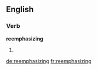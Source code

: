 ==English==

===Verb===
'''reemphasizing'''

# {{third-person singular of|reemphasize}}

[[de:reemphasizing]]
[[fr:reemphasizing]]